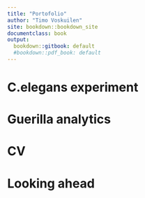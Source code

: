 ```yaml
---
title: "Portofolio"
author: "Timo Voskuilen"
site: bookdown::bookdown_site
documentclass: book
output:
  bookdown::gitbook: default
  #bookdown::pdf_book: default
---
```


# C.elegans experiment

# Guerilla analytics

# CV

# Looking ahead
